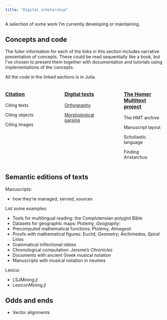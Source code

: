 ```yaml
---
title: "Digital scholarship"
---
```


A selection of some work I'm currently developing or maintaining.



## Concepts and code

:::{.callout-note}
The fuller information for each of the links in this section includes narrative presentation of concepts. These could be read sequentially like a book, but I've chosen to present them together with documentation and tutorials using implementations of the concepts.

All the code in the linked sections is in Julia.
:::



:::: {.columns}

::: {.column width="25%"}
### [Citation](../cite/)



Citing texts

Citing objects

Citing images

:::

::: {.column width="5%"}
<!-- empty column to create gap -->
:::

::: {.column width="25%"}
### [Digital texts](../digitexts/)

[Orthography](../digitexts/orthography/)

[Morphological parsing](../digitexts/parsing/)





:::

::: {.column width="5%"}
<!-- empty column to create gap -->
:::

::: {.column width="25%"}
### [The Homer Multitext project](../hmt/)

The HMT archive

Manuscript layout

Scholiastic language 

Finding Aristarchus

:::

::::




## Semantic editions of texts

Manuscripts:

- how they're managed, served, sources


List some examples:

- Tools for multilingual reading: the Complutensian polyglot Bible
- Datasets for geographic maps: Ptolemy, *Geography*: 
- Precomputed mathematical functions: Ptolemy, *Almagest*: 
- Proofs with mathematical figures: Euclid, *Geometry*; Archimedes, *Spiral Lines*
- Grammatical inflectional tables
- Chronological computation: Jerome's *Chronicles*
- Documents with ancient Greek musical notation
- Manuscripts with musical notation in neumes

Lexica:

- LSJMining.jl
- LexiconMining.jl

## Odds and ends

- Vector alignments

